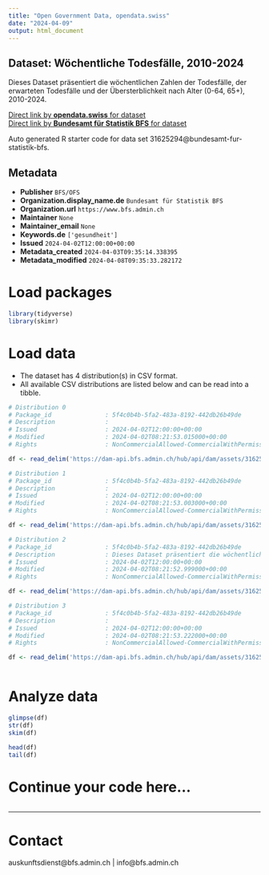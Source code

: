 ```yaml
---
title: "Open Government Data, opendata.swiss"
date: "2024-04-09"
output: html_document
---
```


## Dataset: Wöchentliche Todesfälle, 2010-2024

Dieses Dataset präsentiert die wöchentlichen Zahlen der Todesfälle, der erwarteten Todesfälle und der Übersterblichkeit nach Alter (0-64, 65+), 2010-2024.

[Direct link by **opendata.swiss** for dataset](https://opendata.swiss/de/dataset/wochentliche-todesfalle-2010-20241)<br>
[Direct link by **Bundesamt für Statistik BFS** for dataset](https://www.bfs.admin.ch/asset/de/ts-d-14.03.04.03-wr)

Auto generated R starter code for data set 31625294@bundesamt-fur-statistik-bfs.

## Metadata

- **Publisher** `BFS/OFS`
- **Organization.display_name.de** `Bundesamt für Statistik BFS`
- **Organization.url** `https://www.bfs.admin.ch`
- **Maintainer** `None`
- **Maintainer_email** `None`
- **Keywords.de** `['gesundheit']`
- **Issued** `2024-04-02T12:00:00+00:00`
- **Metadata_created** `2024-04-03T09:35:14.338395`
- **Metadata_modified** `2024-04-08T09:35:33.282172`


# Load packages

```r

library(tidyverse)
library(skimr)

```

# Load data

-   The dataset has 4 distribution(s) in CSV format.
-   All available CSV distributions are listed below and can be read into a tibble.

```r

# Distribution 0
# Package_id               : 5f4c0b4b-5fa2-483a-8192-442db26b49de
# Description              : 
# Issued                   : 2024-04-02T12:00:00+00:00
# Modified                 : 2024-04-02T08:21:53.015000+00:00
# Rights                   : NonCommercialAllowed-CommercialWithPermission-ReferenceRequired

df <- read_delim('https://dam-api.bfs.admin.ch/hub/api/dam/assets/31625322/master')

# Distribution 1
# Package_id               : 5f4c0b4b-5fa2-483a-8192-442db26b49de
# Description              : 
# Issued                   : 2024-04-02T12:00:00+00:00
# Modified                 : 2024-04-02T08:21:53.003000+00:00
# Rights                   : NonCommercialAllowed-CommercialWithPermission-ReferenceRequired

df <- read_delim('https://dam-api.bfs.admin.ch/hub/api/dam/assets/31625308/master')

# Distribution 2
# Package_id               : 5f4c0b4b-5fa2-483a-8192-442db26b49de
# Description              : Dieses Dataset präsentiert die wöchentlichen Zahlen der Todesfälle, der erwarteten Todesfälle und der Übersterblichkeit nach Alter (0-64, 65+), 2010-2024.
# Issued                   : 2024-04-02T12:00:00+00:00
# Modified                 : 2024-04-02T08:21:52.999000+00:00
# Rights                   : NonCommercialAllowed-CommercialWithPermission-ReferenceRequired

df <- read_delim('https://dam-api.bfs.admin.ch/hub/api/dam/assets/31625319/master')

# Distribution 3
# Package_id               : 5f4c0b4b-5fa2-483a-8192-442db26b49de
# Description              : 
# Issued                   : 2024-04-02T12:00:00+00:00
# Modified                 : 2024-04-02T08:21:53.222000+00:00
# Rights                   : NonCommercialAllowed-CommercialWithPermission-ReferenceRequired

df <- read_delim('https://dam-api.bfs.admin.ch/hub/api/dam/assets/31625312/master')



```

# Analyze data

```r

glimpse(df)
str(df)
skim(df)

head(df)
tail(df)

```

# Continue your code here...

```r

```

------------------------------------------------------------------------

# Contact

auskunftsdienst@bfs.admin.ch | info@bfs.admin.ch
